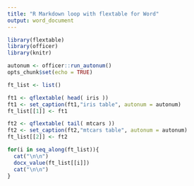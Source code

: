```yaml
---
title: "R Markdown loop with flextable for Word"
output: word_document
---
```


```r
library(flextable)
library(officer)
library(knitr)

autonum <- officer::run_autonum()
opts_chunk$set(echo = TRUE)

ft_list <- list()

ft1 <- qflextable( head( iris ))
ft1 <- set_caption(ft1,"iris table", autonum = autonum)
ft_list[[1]] <- ft1

ft2 <- qflextable( tail( mtcars ))
ft2 <- set_caption(ft2,"mtcars table", autonum = autonum)
ft_list[[2]] <- ft2
```

```r
for(i in seq_along(ft_list)){
  cat("\n\n")
  docx_value(ft_list[[i]])
  cat("\n\n")
}
```


